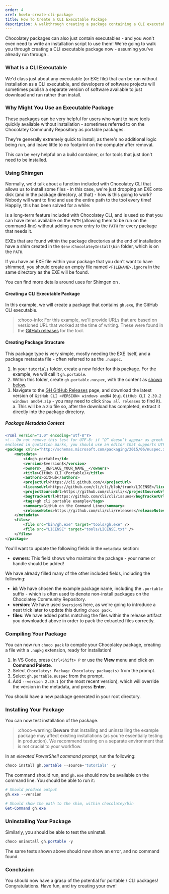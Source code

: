 ```yaml
---
order: 4
xref: howto-create-cli-package
title: How To Create a CLI Executable Package
description: A walkthrough creating a package containing a CLI executable application
---
```


Chocolatey packages can also just contain executables - and you won't even need to write an installation script to use them! We're going to walk you through creating a CLI executable package now - assuming you've already run through <Xref title="Preparing Your Environment for Package Creation" value="howto-prepare-env" />.

### What Is a CLI Executable

We'd class just about any executable (or EXE file) that can be run without installation as a CLI executable, and developers of software projects will sometimes publish a separate version of software available to just download and run rather than install.

### Why Might You Use an Executable Package

These packages can be very helpful for users who want to have tools quickly available without installation - sometimes referred to on the Chocolatey Community Repository as portable packages.

They're generally extremely quick to install, as there's no additional logic being run, and leave little to no footprint on the computer after removal.

This can be very helpful on a build container, or for tools that just don't need to be installed.

### Using Shimgen

Normally, we'd talk about a function included with Chocolatey CLI that allows us to install some files - in this case, we're just dropping an EXE onto disk (and in the package directory, at that) - how is this going to work? Nobody will want to find and use the entire path to the tool every time! Happily, this has been solved for a while:

<Xref title="`Shimgen.exe`" value="shim" /> is a long-term feature included with Chocolatey CLI, and is used so that you can have items available on the `PATH` (allowing them to be run on the command-line) without adding a new entry to the `PATH` for every package that needs it.

EXEs that are found within the package directories at the end of installation have a shim created in the `$env:ChocolateyInstall\bin` folder, which is on the `PATH`.

If you have an EXE file within your package that you don't want to have shimmed, you should create an empty file named `<FILENAME>.ignore` in the same directory as the EXE will be found.

You can find more details around uses for Shimgen on <Xref title="the docs page" value="shim" anchor="faq" />.

#### Creating a CLI Executable Package

In this example, we will create a package that contains `gh.exe`, the GitHub CLI executable.

> :choco-info: For this example, we'll provide URLs that are based on versioned URL that worked at the time of writing.
> These were found in the [GitHub releases](https://github.com/cli/cli/releases) for the tool.

#### Creating Package Structure

This package type is very simple, mostly needing the EXE itself, and a package metadata file - often referred to as the `.nuspec`.

1. In your `tutorials` folder, create a new folder for this package. For the example, we will call it `gh.portable`.
1. Within this folder, create `gh.portable.nuspec`, with the content as [shown below](#package-metadata-content).
1. Navigate to the [GH GitHub Releases](https://github.com/cli/cli/releases/) page, and download the latest version of `GitHub CLI <VERSION> windows amd64` (e.g. `GitHub CLI 2.39.2 windows amd64.zip` - you may need to click `Show all releases` to find it).
    a. This will be a zip file so, after the download has completed, extract it directly into the package directory.

##### Package Metadata Content

```xml
<?xml version="1.0" encoding="utf-8"?>
<!-- Do not remove this test for UTF-8: if “Ω” doesn’t appear as greek uppercase omega letter
enclosed in quotation marks, you should use an editor that supports UTF-8, not this one. -->
<package xmlns="http://schemas.microsoft.com/packaging/2015/06/nuspec.xsd">
    <metadata>
        <id>gh.portable</id>
        <version>$version$</version>
        <owners>__REPLACE_YOUR_NAME__</owners>
        <title>GitHub CLI (Portable)</title>
        <authors>GitHub</authors>
        <projectUrl>https://cli.github.com/</projectUrl>
        <licenseUrl>https://github.com/cli/cli/blob/trunk/LICENSE</licenseUrl>
        <projectSourceUrl>https://github.com/cli/cli/</projectSourceUrl>
        <bugTrackerUrl>https://github.com/cli/cli/issues</bugTrackerUrl>
        <tags>gh cli portable example</tags>
        <summary>GitHub on the Command Line</summary>
        <releaseNotes>https://github.com/cli/cli/releases</releaseNotes>
    </metadata>
    <files>
        <file src="bin/gh.exe" target="tools/gh.exe" />
        <file src="LICENSE" target="tools/LICENSE.txt" />
    </files>
</package>
```

You'll want to update the following fields in the `metadata` section:

* **owners**: This field shows who maintains the package - your name or handle should be added!

We have already filled many of the other included fields, including the following:

* **id**: We have chosen the example package name, including the `.portable` suffix - which is often used to denote non-install packages on the Chocolatey Community Repository.
* **version**: We have used `$version$` here, as we're going to introduce a neat trick later to update this during `choco pack`.
* **files**: We have added paths matching the files within the release artifact you downloaded above in order to pack the extracted files correctly.

### Compiling Your Package

You can now run `choco pack` to compile your Chocolatey package, creating a file with a `.nupkg` extension, ready for installation!

1. In VS Code, press `Ctrl+Shift+ P` or use the **View** menu and click on **Command Palette**.
1. Select `Chocolatey: Package Chocolatey package(s)` from the prompt.
1. Select `gh.portable.nuspec` from the prompt.
1. Add `--version 2.39.1` (or the most recent version), which will override the version in the metadata, and press **Enter**.

You should have a new package generated in your root directory.

### Installing Your Package

You can now test installation of the package.

> :choco-warning: **Beware** that installing and uninstalling the example package may affect existing installations (as you're essentially testing in production). We recommend testing on a separate environment that is not crucial to your workflow.

In an _elevated PowerShell command prompt_, run the following:

```PowerShell
choco install gh.portable --source='tutorials' -y
```

The command should run, and `gh.exe` should now be available on the command line. You should be able to run it:

```PowerShell
# Should produce output
gh.exe --version

# Should show the path to the shim, within chocolatey/bin
Get-Command gh.exe
```

### Uninstalling Your Package

Similarly, you should be able to test the uninstall.

```PowerShell
choco uninstall gh.portable -y
```

The same tests shown above should now show an error, and no command found.

### Conclusion

You should now have a grasp of the potential for portable / CLI packages! Congratulations. Have fun, and try creating your own!